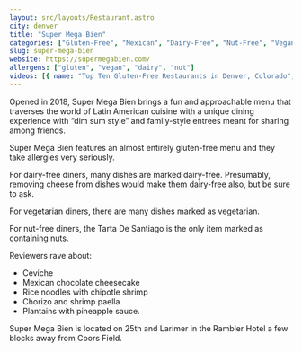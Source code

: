 ```yaml
---
layout: src/layouts/Restaurant.astro
city: denver
title: "Super Mega Bien"
categories: ["Gluten-Free", "Mexican", "Dairy-Free", "Nut-Free", "Vegan"]
slug: super-mega-bien
website: https://supermegabien.com/
allergens: ["gluten", "vegan", "dairy", "nut"]
videos: [{ name: "Top Ten Gluten-Free Restaurants in Denver, Colorado", url: "https://www.youtube.com/watch?v=bNbhGexozas" }]
---
```


Opened in 2018, Super Mega Bien brings a fun and approachable menu that traverses the world of Latin American cuisine with a unique dining experience with “dim sum style” and family-style entrees meant for sharing among friends.

Super Mega Bien features an almost entirely gluten-free menu and they take allergies very seriously.

For dairy-free diners, many dishes are marked dairy-free. Presumably, removing cheese from dishes would make them dairy-free also, but be sure to ask.

For vegetarian diners, there are many dishes marked as vegetarian.

For nut-free diners, the Tarta De Santiago is the only item marked as containing nuts.

Reviewers rave about:
* Ceviche
* Mexican chocolate cheesecake
* Rice noodles with chipotle shrimp
* Chorizo and shrimp paella
* Plantains with pineapple sauce.

Super Mega Bien is located on 25th and Larimer in the Rambler Hotel a few blocks away from Coors Field.
